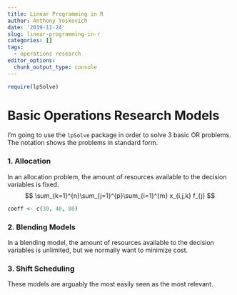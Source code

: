 ```yaml
---
title: Linear Programming in R
author: Anthony Yoskovich
date: '2019-11-24'
slug: linear-programming-in-r
categories: []
tags:
  - operations research
editor_options: 
  chunk_output_type: console
---
```


```r
require(lpSolve)
```

# Basic Operations Research Models

I'm going to use the `lpSolve` package in order to solve 3 basic OR problems. The notation shows the problems in standard form. 

### 1. Allocation 

In an allocation problem, the amount of resources available to the decision variables is fixed.
$$
\sum_{k=1}^{n}\sum_{j=1}^{p}\sum_{i=1}^{m} x_{i,j,k} f_{j}
$$


```r
coeff <- c(30, 40, 80)
```


### 2. Blending Models

In a blending model, the amount of resources available to the decision variables is unlimited, but we normally want to minimize cost.


### 3. Shift Scheduling

These models are arguably the most easily seen as the most relevant.
